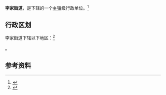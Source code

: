 {{中国乡级行政区|21/02/04/011/000}}

'''李家街道'''，是{{PRC admin/fullname|21/02/04/011/000|3}}下辖的一个[[乡镇|乡镇]]级行政单位。<ref>{{PRC admin/ref sgc|{{PRC admin/parent|21/02/04/011/000}}}}</ref>

== 行政区划 ==

李家街道下辖以下地区：<ref>{{PRC admin/ref sgc|21/02/04/011/000}}</ref>

{{PRC admin/children|21/02/04/011/000}}。

== 参考资料 ==

{{reflist}}

{{行政区划小作品}}
{{PRC admin/navcat|21/02/04/011/000}}